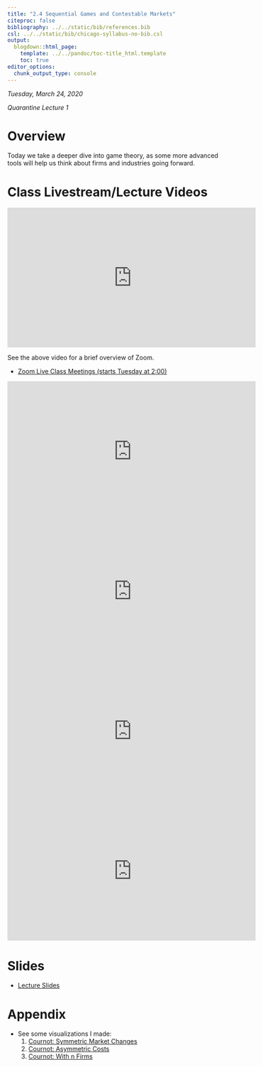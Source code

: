 ```yaml
---
title: "2.4 Sequential Games and Contestable Markets"
citeproc: false
bibliography: ../../static/bib/references.bib
csl: ../../static/bib/chicago-syllabus-no-bib.csl
output:
  blogdown::html_page:
    template: ../../pandoc/toc-title_html.template
    toc: true
editor_options: 
  chunk_output_type: console
---
```


*Tuesday, March 24, 2020*

*Quarantine Lecture 1*

# Overview

Today we take a deeper dive into game theory, as some more advanced tools will help us think about firms and industries going forward.

# Class Livestream/Lecture Videos

<iframe width="560" height="315" src="https://www.youtube.com/embed/gOgSF8QZDQM" frameborder="0" allow="accelerometer; autoplay; encrypted-media; gyroscope; picture-in-picture" allowfullscreen></iframe>

See the above video for a brief overview of Zoom. 

- [<i class="fas fa-video"></i> Zoom Live Class Meetings (starts Tuesday at 2:00)](https://zoom.us/j/486416690)

<iframe width="560" height="315" src="https://www.youtube.com/embed/q_sh9M8PyBo" frameborder="0" allow="accelerometer; autoplay; encrypted-media; gyroscope; picture-in-picture" allowfullscreen></iframe>

<iframe width="560" height="315" src="https://www.youtube.com/embed/YRqs3oosgU0" frameborder="0" allow="accelerometer; autoplay; encrypted-media; gyroscope; picture-in-picture" allowfullscreen></iframe>

<iframe width="560" height="315" src="https://www.youtube.com/embed/4FNGeaxuRSs" frameborder="0" allow="accelerometer; autoplay; encrypted-media; gyroscope; picture-in-picture" allowfullscreen></iframe>

<iframe width="560" height="315" src="https://www.youtube.com/embed/eH8tsE12S8g" frameborder="0" allow="accelerometer; autoplay; encrypted-media; gyroscope; picture-in-picture" allowfullscreen></iframe>

# Slides

- [<i class="fas fa-external-link-square-alt"></i> Lecture Slides](/slides/2.4-slides.html)

# Appendix

- See some visualizations I made:
  1. [Cournot: Symmetric Market Changes](https://ryansafner.shinyapps.io/Cournot_market_changes/)
  2. [Cournot: Asymmetric Costs](https://ryansafner.shinyapps.io/cournot_asymmetric_costs/)
  3. [Cournot: With n Firms](https://ryansafner.shinyapps.io/Cournot_n_firms/)
